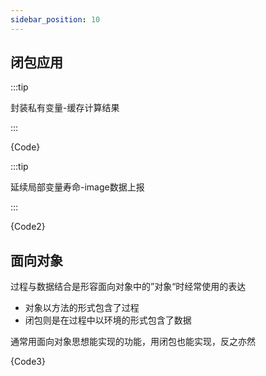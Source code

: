 ```yaml
---
sidebar_position: 10
---
```




## 闭包应用

:::tip

封装私有变量-缓存计算结果

:::

<CodeBlock language="js">{Code}</CodeBlock>

:::tip

延续局部变量寿命-image数据上报

:::


<CodeBlock language="js">{Code2}</CodeBlock>



## 面向对象

过程与数据结合是形容面向对象中的”对象“时经常使用的表达

- 对象以方法的形式包含了过程
- 闭包则是在过程中以环境的形式包含了数据

通常用面向对象思想能实现的功能，用闭包也能实现，反之亦然

<CodeBlock language="js">{Code3}</CodeBlock>
